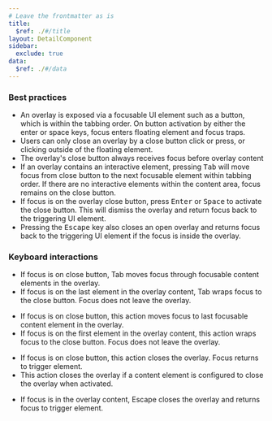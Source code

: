 ```yaml
---
# Leave the frontmatter as is
title:
  $ref: ./#/title
layout: DetailComponent
sidebar:
  exclude: true
data:
  $ref: ./#/data
---
```


### Best practices

- An overlay is exposed via a focusable UI element such as a button, which is within the tabbing order. On button activation by either the enter or space keys, focus enters floating element and focus traps.
- Users can only close an overlay by a close button click or press, or clicking outside of the floating element.
- The overlay's close button always receives focus before overlay content
- If an overlay contains an interactive element, pressing <kbd>Tab</kbd> will move focus from close button to the next focusable element within tabbing order. If there are no interactive elements within the content area, focus remains on the close button.
- If focus is on the overlay close button, press <kbd>Enter</kbd> or <kbd>Space</kbd> to activate the close button. This will dismiss the overlay and return focus back to the triggering UI element.
- Pressing the <kbd>Escape</kbd> key also closes an open overlay and returns focus back to the triggering UI element if the focus is inside the overlay.

### Keyboard interactions

<KeyboardControls>
<KeyboardControl keyOrCombos="Tab">

- If focus is on close button, Tab moves focus through focusable content elements in the overlay.
- If focus is on the last element in the overlay content, Tab wraps focus to the close button. Focus does not leave the overlay.

</KeyboardControl>
<KeyboardControl keyOrCombos="Shift + Tab">

- If focus is on close button, this action moves focus to last focusable content element in the overlay.
- If focus is on the first element in the overlay content, this action wraps focus to the close button. Focus does not leave the overlay.

</KeyboardControl>
<KeyboardControl keyOrCombos="Enter / Space">

- If focus is on close button, this action closes the overlay. Focus returns to trigger element.
- This action closes the overlay if a content element is configured to close the overlay when activated.

</KeyboardControl>
<KeyboardControl keyOrCombos="Escape">

- If focus is in the overlay content, Escape closes the overlay and returns focus to trigger element.

</KeyboardControl>
</KeyboardControls>
